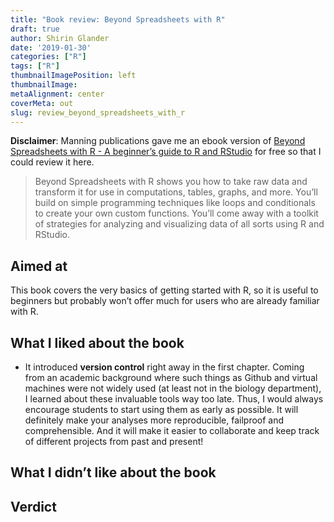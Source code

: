 ```yaml
---
title: "Book review: Beyond Spreadsheets with R"
draft: true
author: Shirin Glander
date: '2019-01-30'
categories: ["R"]
tags: ["R"]
thumbnailImagePosition: left
thumbnailImage: 
metaAlignment: center
coverMeta: out
slug: review_beyond_spreadsheets_with_r
---
```


**Disclaimer**: Manning publications gave me an ebook version of [Beyond Spreadsheets with R - A beginner's guide to R and RStudio](https://www.manning.com/books/beyond-spreadsheets-with-r) for free so that I could review it here.

> Beyond Spreadsheets with R shows you how to take raw data and transform it for use in computations, tables, graphs, and more. You’ll build on simple programming techniques like loops and conditionals to create your own custom functions. You’ll come away with a toolkit of strategies for analyzing and visualizing data of all sorts using R and RStudio.

## Aimed at

This book covers the very basics of getting started with R, so it is useful to beginners but probably won't offer much for users who are already familiar with R.

## What I liked about the book

- It introduced **version control** right away in the first chapter. Coming from an academic background where such things as Github and virtual machines were not widely used (at least not in the biology department), I learned about these invaluable tools way too late. Thus, I would always encourage students to start using them as early as possible. It will definitely make your analyses more reproducible, failproof and comprehensible. And it will make it easier to collaborate and keep track of different projects from past and present!

## What I didn't like about the book

## Verdict